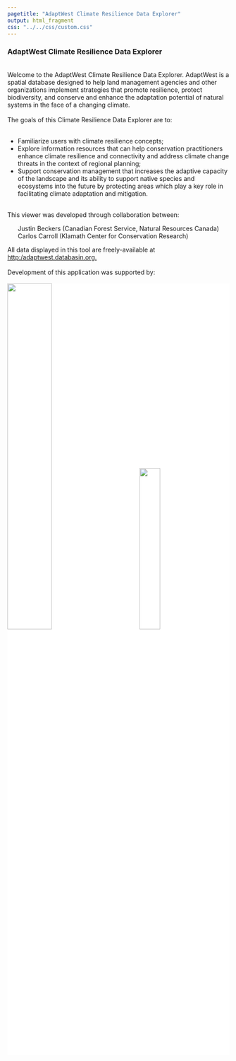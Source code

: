 ```yaml
---
pagetitle: "AdaptWest Climate Resilience Data Explorer"
output: html_fragment
css: "../../css/custom.css"
---
```

### AdaptWest Climate Resilience Data Explorer


<div class="row", id="homeSidebarR1">
  <br>
  <span class="homeText">Welcome to the AdaptWest Climate Resilience Data Explorer. AdaptWest is a spatial database designed to help land management agencies and other organizations implement strategies that promote resilience, protect biodiversity, and conserve and enhance the adaptation potential of natural systems in the face of a changing climate.</span>
  </br>
  </br>
  <span class="homeText">The goals of this Climate Resilience Data Explorer are to:</span>
  </br>
  </br>
  <ul>
    <li><span class="homeText">Familiarize users with climate resilience concepts;</span></li>
    <li><span class="homeText">Explore information resources that can help conservation practitioners enhance climate resilience and connectivity and address climate change threats in the context of regional planning;</span></li>
    <li><span class="homeText">Support conservation management that increases the adaptive capacity of the landscape and its ability to support native species and ecosystems into the future by protecting areas which play a key role in facilitating climate adaptation and mitigation.</span></li>
  </ul>
  <br>
  <span class="homeText">This viewer was developed through collaboration between: <ul style="list-style-type: none;"><li>Justin Beckers (Canadian Forest Service, Natural Resources Canada)</li><li>Carlos Carroll (Klamath Center for Conservation Research)</li></ul>All data displayed in this tool are freely-available at <a href=http:/adaptwest.databasin.org>http:/adaptwest.databasin.org.</a></span><br><br>
</div>


<div class="row", id = "homeSidebarBottom">
  <span class="homeText">Development of this application was supported by:</span>
  <br>
  <br>
</div>
<div class="row", id = "homeSidebarR2", style = "background: white; font-color: #ffffff;">
    <div id = "links">
      <a href = "http://www.wilburforce.org/", style = "background: white; color: #ffffff !important;">
        <img src = "../../logos/wilburforcelogo.jpg", width = "44.81%"/>
      </a>
      <a href = "https://www.nrcan.gc.ca/our-natural-resources/forests-forestry/13497", style = "color: #ffffff !important;margin-bottom:20px;padding-bottom:20px;padding-left:70px">
      <img src = "../../logos/canada-2c-nrcan-cfs-curves.jpg", width = "30.6%"/>
      </a>
    </div>
</div>